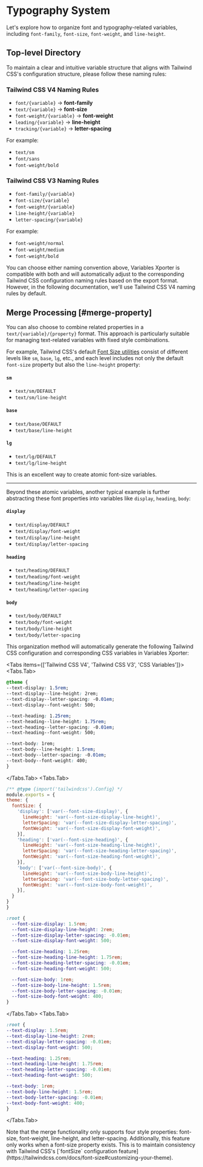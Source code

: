 
# Typography System

Let's explore how to organize font and typography-related variables, including `font-family`, `font-size`, `font-weight`, and `line-height`.

## Top-level Directory
To maintain a clear and intuitive variable structure that aligns with Tailwind CSS's configuration structure, please follow these naming rules:

### Tailwind CSS V4 Naming Rules
- `font/{variable}` -> **font-family**
- `text/{variable}` -> **font-size**
- `font-weight/{variable}` -> **font-weight**
- `leading/{variable}` -> **line-height**
- `tracking/{variable}` -> **letter-spacing**

For example:
- `text/sm`
- `font/sans`
- `font-weight/bold`

### Tailwind CSS V3 Naming Rules

- `font-family/{variable}`
- `font-size/{variable}` 
- `font-weight/{variable}` 
- `line-height/{variable}` 
- `letter-spacing/{variable}` 

For example:
- `font-weight/normal`
- `font-weight/medium`
- `font-weight/bold`

<Callout emoji="💡">
You can choose either naming convention above, Variables Xporter is compatible with both and will automatically adjust to the corresponding Tailwind CSS configuration naming rules based on the export format. However, in the following documentation, we'll use Tailwind CSS V4 naming rules by default.
</Callout>

## Merge Processing [#merge-property]
You can also choose to combine related properties in a `text/{variable}/{property}` format. This approach is particularly suitable for managing text-related variables with fixed style combinations.

For example, Tailwind CSS's default [Font Size utilities](https://tailwindcss.com/docs/font-size) consist of different levels like `sm`, `base`, `lg`, etc., and each level includes not only the default `font-size` property but also the `line-height` property:

#### `sm`
- `text/sm/DEFAULT`
- `text/sm/line-height`

#### `base`
- `text/base/DEFAULT`
- `text/base/line-height`

#### `lg`
- `text/lg/DEFAULT`
- `text/lg/line-height`

This is an excellent way to create atomic font-size variables.

---

Beyond these atomic variables, another typical example is further abstracting these font properties into variables like `display`, `heading`, `body`:

#### `display`
- `text/display/DEFAULT`
- `text/display/font-weight`
- `text/display/line-height`
- `text/display/letter-spacing`

#### `heading`
- `text/heading/DEFAULT`
- `text/heading/font-weight`
- `text/heading/line-height`
- `text/heading/letter-spacing`

#### `body`
- `text/body/DEFAULT`
- `text/body/font-weight`
- `text/body/line-height`
- `text/body/letter-spacing`

This organization method will automatically generate the following Tailwind CSS configuration and corresponding CSS variables in Variables Xporter:

<Tabs items={['Tailwind CSS V4', 'Tailwind CSS V3', 'CSS Variables']}>
  <Tabs.Tab>
  ```css
@theme {
  --text-display: 1.5rem;
  --text-display--line-height: 2rem;
  --text-display--letter-spacing: -0.01em;
  --text-display--font-weight: 500;

  --text-heading: 1.25rem;
  --text-heading--line-height: 1.75rem;
  --text-heading--letter-spacing: -0.01em;
  --text-heading--font-weight: 500;

  --text-body: 1rem;
  --text-body--line-height: 1.5rem;
  --text-body--letter-spacing: -0.01em;
  --text-body--font-weight: 400;
}
```
  </Tabs.Tab>
  <Tabs.Tab>
  ```js
/** @type {import('tailwindcss').Config} */
module.exports = {
  theme: {
    fontSize: {
      'display': ['var(--font-size-display)', {
        lineHeight: 'var(--font-size-display-line-height)',
        letterSpacing: 'var(--font-size-display-letter-spacing)',
        fontWeight: 'var(--font-size-display-font-weight)',
      }],
      'heading': ['var(--font-size-heading)', {
        lineHeight: 'var(--font-size-heading-line-height)',
        letterSpacing: 'var(--font-size-heading-letter-spacing)',
        fontWeight: 'var(--font-size-heading-font-weight)',
      }],
      'body': ['var(--font-size-body)', {
        lineHeight: 'var(--font-size-body-line-height)',
        letterSpacing: 'var(--font-size-body-letter-spacing)',
        fontWeight: 'var(--font-size-body-font-weight)',
      }],
    }
  }
}
```
```css
:root {
  --font-size-display: 1.5rem;
  --font-size-display-line-height: 2rem;
  --font-size-display-letter-spacing: -0.01em;
  --font-size-display-font-weight: 500;

  --font-size-heading: 1.25rem;
  --font-size-heading-line-height: 1.75rem;
  --font-size-heading-letter-spacing: -0.01em;
  --font-size-heading-font-weight: 500;

  --font-size-body: 1rem;
  --font-size-body-line-height: 1.5rem;
  --font-size-body-letter-spacing: -0.01em;
  --font-size-body-font-weight: 400;
}
```
  </Tabs.Tab>
  <Tabs.Tab>
  ```css
:root {
  --text-display: 1.5rem;
  --text-display-line-height: 2rem;
  --text-display-letter-spacing: -0.01em;
  --text-display-font-weight: 500;

  --text-heading: 1.25rem;
  --text-heading-line-height: 1.75rem;
  --text-heading-letter-spacing: -0.01em;
  --text-heading-font-weight: 500;

  --text-body: 1rem;
  --text-body-line-height: 1.5rem;
  --text-body-letter-spacing: -0.01em;
  --text-body-font-weight: 400;
}
```
  </Tabs.Tab>
</Tabs>

<Callout type="warning" emoji="⚠️">
Note that the merge functionality only supports four style properties: font-size, font-weight, line-height, and letter-spacing. Additionally, this feature only works when a font-size property exists. This is to maintain consistency with Tailwind CSS's [`fontSize` configuration feature](https://tailwindcss.com/docs/font-size#customizing-your-theme).
</Callout>
